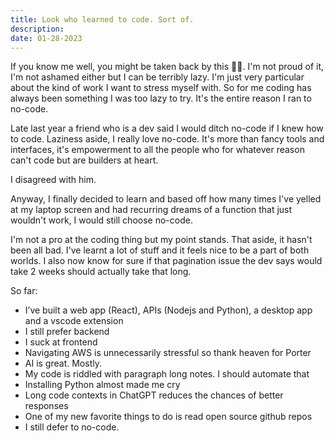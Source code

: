 ```yaml
---
title: Look who learned to code. Sort of.
description:
date: 01-28-2023
---
```


If you know me well, you might be taken back by this ☝🏽. I'm not proud of it, I'm not ashamed either but I can be terribly lazy. I'm just very particular about the kind of work I want to stress myself with. So for me coding has always been something I was too lazy to try. It's the entire reason I ran to no-code.

Late last year a friend who is a dev said I would ditch no-code if I knew how to code. Laziness aside, I really love no-code. It's more than fancy tools and interfaces, it's empowerment to all the people who for whatever reason can't code but are builders at heart.

I disagreed with him.

Anyway, I finally decided to learn and based off how many times I've yelled at my laptop screen and had recurring dreams of a function that just wouldn't work, I would still choose no-code.

I'm not a pro at the coding thing but my point stands. That aside, it hasn't been all bad. I've learnt a lot of stuff and it feels nice to be a part of both worlds. I also now know for sure if that pagination issue the dev says would take 2 weeks should actually take that long.

So far:

- I’ve built a web app (React), APIs (Nodejs and Python), a desktop app and a vscode extension
- I still prefer backend
- I suck at frontend
- Navigating AWS is unnecessarily stressful so thank heaven for Porter
- AI is great. Mostly.
- My code is riddled with paragraph long notes. I should automate that
- Installing Python almost made me cry
- Long code contexts in ChatGPT reduces the chances of better responses
- One of my new favorite things to do is read open source github repos
- I still defer to no-code.
